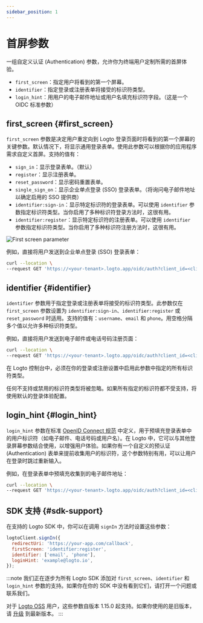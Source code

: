 ```yaml
---
sidebar_position: 1
---
```



# 首屏参数

一组自定义认证 (Authentication) 参数，允许你为终端用户定制所需的首屏体验。

- `first_screen`：指定用户将看到的第一个屏幕。
- `identifier`：指定登录或注册表单将接受的标识符类型。
- `login_hint`：用用户的电子邮件地址或用户名填充标识符字段。（这是一个 OIDC 标准参数）

## first_screen \{#first_screen}

`first_screen` 参数是决定用户重定向到 Logto 登录页面时将看到的第一个屏幕的关键参数。默认情况下，将显示通用登录表单。使用此参数可以根据你的应用程序需求自定义首屏。支持的值有：

- `sign_in`：显示登录表单。（默认）
- `register`：显示注册表单。
- `reset_password`：显示密码重置表单。
- `single_sign_on`：显示企业单点登录 (SSO) 登录表单。（将询问电子邮件地址以确定启用的 SSO 提供商）
- `identifier:sign-in`：显示特定标识符的登录表单。可以使用 `identifier` 参数指定标识符类型。当你启用了多种标识符登录方法时，这很有用。
- `identifier:register`：显示特定标识符的注册表单。可以使用 `identifier` 参数指定标识符类型。当你启用了多种标识符注册方法时，这很有用。

<img src={firstScreenParameterImage} alt="First screen parameter" />

例如，直接将用户发送到企业单点登录 (SSO) 登录表单：

```sh
curl --location \
--request GET 'https://<your-tenant>.logto.app/oidc/auth?client_id=<client_id>&...&first_screen=single_sign_on'
```

## identifier \{#identifier}

`identifier` 参数用于指定登录或注册表单将接受的标识符类型。此参数仅在 `first_screen` 参数设置为 `identifier:sign-in`、`identifier:register` 或 `reset_password` 时适用。支持的值有：`username`、`email` 和 `phone`。用空格分隔多个值以允许多种标识符类型。

例如，直接将用户发送到电子邮件或电话号码注册页面：

```sh
curl --location \
--request GET 'https://<your-tenant>.logto.app/oidc/auth?client_id=<client_id>&...&first_screen=identifier:register&identifier=email phone'
```

在 Logto 控制台中，必须在你的登录或注册设置中启用此参数中指定的所有标识符类型。

任何不支持或禁用的标识符类型将被忽略。如果所有指定的标识符都不受支持，将使用默认的登录体验配置。

## login_hint \{#login_hint}

`login_hint` 参数在标准 [OpenID Connect 规范](https://openid.net/specs/openid-connect-core-1_0.html#AuthorizationEndpoint) 中定义，用于预填充登录表单中的用户标识符（如电子邮件、电话号码或用户名）。在 Logto 中，它可以与其他登录屏幕参数结合使用，以增强用户体验。如果你有一个自定义的预认证 (Authentication) 表单来提前收集用户的标识符，这个参数特别有用，可以让用户在登录时跳过重新输入。

例如，在登录表单中预填充收集到的电子邮件地址：

```sh
curl --location \
--request GET 'https://<your-tenant>.logto.app/oidc/auth?client_id=<client_id>&...&first_screen=identifier:sign_in&identifier=email&login_hint=example@logto.io
```

## SDK 支持 \{#sdk-support}

在支持的 Logto SDK 中，你可以在调用 `signIn` 方法时设置这些参数：

```javascript
logtoClient.signIn({
  redirectUri: 'https://your-app.com/callback',
  firstScreen: 'identifier:register',
  identifier: ['email', 'phone'],
  loginHint: 'example@logto.io',
});
```

:::note
我们正在逐步为所有 Logto SDK 添加对 `first_screen`、`identifier` 和 `login_hint` 参数的支持。如果你在你的 SDK 中没有看到它们，请打开一个问题或联系我们。

对于 [Logto OSS](/logto-oss) 用户，这些参数自版本 1.15.0 起支持。如果你使用的是旧版本，请 [升级](/logto-oss/upgrading-oss-version) 到最新版本。
:::
